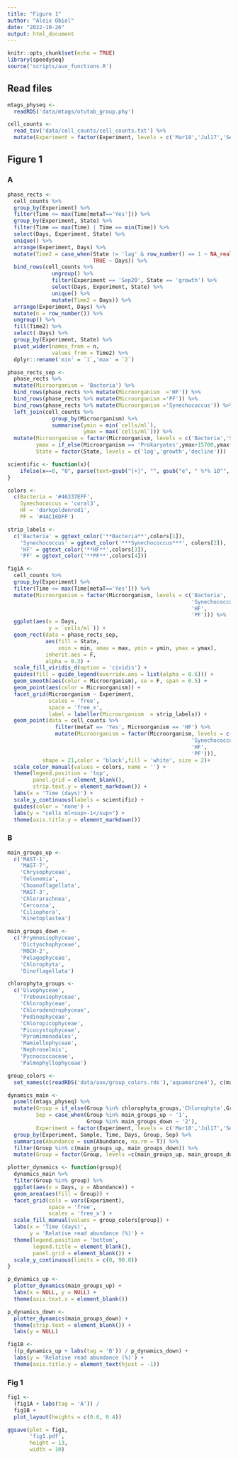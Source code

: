 ```yaml
---
title: "Figure 1"
author: "Aleix Obiol"
date: "2022-10-26"
output: html_document
---
```


```r
knitr::opts_chunk$set(echo = TRUE)
library(speedyseq)
source('scripts/aux_functions.R')
```

## Read files

```r
mtags_physeq <- 
  readRDS('data/mtags/otutab_group.phy')

cell_counts <- 
  read_tsv('data/cell_counts/cell_counts.txt') %>% 
  mutate(Experiment = factor(Experiment, levels = c('Mar18','Jul17','Sep20','Nov18')))
```

## Figure 1

### A

```r
phase_rects <- 
  cell_counts %>%   
  group_by(Experiment) %>% 
  filter(Time <= max(Time[metaT=='Yes'])) %>% 
  group_by(Experiment, State) %>% 
  filter(Time == max(Time) | Time == min(Time)) %>% 
  select(Days, Experiment, State) %>% 
  unique() %>% 
  arrange(Experiment, Days) %>% 
  mutate(Time2 = case_when(State != 'lag' & row_number() == 1 ~ NA_real_,
                           TRUE ~ Days)) %>% 
  bind_rows(cell_counts %>% 
              ungroup() %>% 
              filter(Experiment == 'Sep20', State == 'growth') %>% 
              select(Days, Experiment, State) %>% 
              unique() %>% 
              mutate(Time2 = Days)) %>% 
  arrange(Experiment, Days) %>% 
  mutate(n = row_number()) %>% 
  ungroup() %>% 
  fill(Time2) %>% 
  select(-Days) %>% 
  group_by(Experiment, State) %>% 
  pivot_wider(names_from = n,
              values_from = Time2) %>% 
  dplyr::rename('min' = `1`,'max' = `2`)

phase_rects_sep <- 
  phase_rects %>% 
  mutate(Microorganism = 'Bacteria') %>% 
  bind_rows(phase_rects %>% mutate(Microorganism  ='HF')) %>%
  bind_rows(phase_rects %>% mutate(Microorganism ='PF')) %>%
  bind_rows(phase_rects %>% mutate(Microorganism ='Synechococcus')) %>% 
  left_join(cell_counts %>% 
              group_by(Microorganism) %>% 
              summarise(ymin = min(`cells/ml`),
                        ymax = max(`cells/ml`))) %>% 
  mutate(Microorganism = factor(Microorganism, levels = c('Bacteria','Synechococcus','HF','PF')),
         ymax = if_else(Microorganism == 'Prokaryotes',ymax+15700,ymax+1500),
         State = factor(State, levels = c('lag','growth','decline')))

scientific <- function(x){
    ifelse(x==0, "0", parse(text=gsub("[+]", "", gsub("e", " %*% 10^", scales::scientific_format()(x)))))
}

colors <- 
  c(Bacteria = '#46337EFF',
    Synechococcus = 'coral3',
    HF = 'darkgoldenrod1',
    PF = '#4AC16DFF')

strip_labels <- 
  c('Bacteria' = ggtext_color('**Bacteria**',colors[1]),
    'Synechococcus' = ggtext_color('***Synechococcus***', colors[2]),
    'HF' = ggtext_color('**HF**',colors[3]),
    'PF' = ggtext_color('**PF**',colors[4]))

fig1A <- 
  cell_counts %>% 
  group_by(Experiment) %>% 
  filter(Time <= max(Time[metaT=='Yes'])) %>% 
  mutate(Microorganism = factor(Microorganism, levels = c('Bacteria',
                                                          'Synechococcus',
                                                          'HF',
                                                          'PF'))) %>%
  ggplot(aes(x = Days,
             y = `cells/ml`)) +
  geom_rect(data = phase_rects_sep,
            aes(fill = State,
                xmin = min, xmax = max, ymin = ymin, ymax = ymax),
            inherit.aes = F,
            alpha = 0.3) +
  scale_fill_viridis_d(option = 'cividis') +
  guides(fill = guide_legend(override.aes = list(alpha = 0.6))) +
  geom_smooth(aes(color = Microorganism), se = F, span = 0.5) +
  geom_point(aes(color = Microorganism)) +
  facet_grid(Microorganism ~ Experiment,
             scales = 'free',
             space = 'free_x',
             label = labeller(Microorganism  = strip_labels)) +
  geom_point(data = cell_counts %>% 
               filter(metaT == 'Yes', Microorganism == 'HF') %>% 
               mutate(Microorganism = factor(Microorganism, levels = c('Bacteria',
                                                          'Synechococcus',
                                                          'HF',
                                                          'PF'))),
           shape = 21,color = 'black',fill = 'white', size = 2)+
  scale_color_manual(values = colors, name = '') +
  theme(legend.position = 'top',
        panel.grid = element_blank(),
        strip.text.y = element_markdown()) +
  labs(x = 'Time (days)') +
  scale_y_continuous(labels = scientific) +
  guides(color = 'none') +
  labs(y = "cells ml<sup>-1</sup>") +
  theme(axis.title.y = element_markdown())
```

### B

```r
main_groups_up <- 
  c('MAST-1',
    'MAST-7',
    'Chrysophyceae',
    'Telonemia',
    'Choanoflagellata',
    'MAST-3',
    'Chlorarachnea',
    'Cercozoa',
    'Ciliophora',
    'Kinetoplastea')

main_groups_down <- 
  c('Prymnesiophyceae',
    'Dictyochophyceae',
    'MOCH-2',
    'Pelagophyceae',
    'Chlorophyta',
    'Dinoflagellata')

chlorophyta_groups <- 
  c('Ulvophyceae',
    'Trebouxiophyceae',
    'Chlorophyceae',
    'Chlorodendrophyceae',
    'Pedinophyceae',
    'Chloropicophyceae',
    'Picocystophyceae',
    'Pyramimonadales',
    'Mamiellophyceae',
    'Nephroselmis',
    'Pycnococcaceae',
    'Palmophyllophyceae')

group_colors <- 
  set_names(c(readRDS('data/aux/group_colors.rds'),'aquamarine4'), c(main_groups_up, main_groups_down))

dynamics_main <- 
  psmelt(mtags_physeq) %>% 
  mutate(Group = if_else(Group %in% chlorophyta_groups,'Chlorophyta',Group),
         Sep = case_when(Group %in% main_groups_up ~ '1',
                         Group %in% main_groups_down ~ '2'),
         Experiment = factor(Experiment, levels = c('Mar18','Jul17','Sep20','Nov18'))) %>% 
  group_by(Experiment, Sample, Time, Days, Group, Sep) %>%
  summarise(Abundance = sum(Abundance, na.rm = T)) %>%
  filter(Group %in% c(main_groups_up, main_groups_down)) %>% 
  mutate(Group = factor(Group, levels =c(main_groups_up, main_groups_down)))

plotter_dynamics <- function(group){
  dynamics_main %>%
  filter(Group %in% group) %>% 
  ggplot(aes(x = Days, y = Abundance)) +
  geom_area(aes(fill = Group)) +
  facet_grid(cols = vars(Experiment),
             space = 'free',
             scales = 'free_x') +
  scale_fill_manual(values = group_colors[group]) +
  labs(x = 'Time (days)',
       y = 'Relative read abundance (%)') +
  theme(legend.position = 'bottom',
        legend.title = element_blank(),
        panel.grid = element_blank()) +
  scale_y_continuous(limits = c(0, 90.8))
}

p_dynamics_up <- 
  plotter_dynamics(main_groups_up) +
  labs(x = NULL, y = NULL) +
  theme(axis.text.x = element_blank())

p_dynamics_down <- 
  plotter_dynamics(main_groups_down) +
  theme(strip.text = element_blank()) +
  labs(y = NULL) 

fig1B <- 
  ((p_dynamics_up + labs(tag = 'B')) / p_dynamics_down) +
  labs(y = 'Relative read abundance (%)') +
  theme(axis.title.y = element_text(hjust = -1))
```

### Fig 1

```r
fig1 <- 
  (fig1A + labs(tag = 'A')) /
  fig1B +
  plot_layout(heights = c(0.6, 0.4))

ggsave(plot = fig1,
       'fig1.pdf',
       height = 13,
       width = 10)
```

